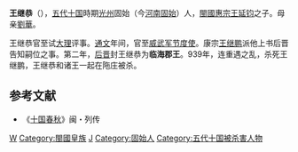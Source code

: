 {{no footnotes|time=2013-12-21T07:37:22+00:00}}
'''王继恭'''（{{bd||？|939年|8月29日|catIdx=W}}），[[五代十国|五代十国]]時期[[光州|光州]]固始（今[[河南|河南]][[固始|固始]]）人，[[閩國|閩國]][[惠宗|惠宗]][[王延钧|王延钧]]之子。母亲[[劉華_(五代十國)|劉華]]。

王继恭官至试[[大理|大理]]评事。[[通文|通文]]年间，官至[[威武军节度使|威武军节度使]]。康宗[[王继鹏|王继鹏]]派他上书后晋告知嗣位之事。第二年，[[后晋|后晋]]封王继恭为'''临海郡王'''。939年，连重遇之乱，杀死王继鹏，王继恭和诸王一起在陁庄被杀。

==参考文献== 
*《[[十国春秋|十国春秋]]》闽・列传 
{{閩國}}
[[Category:五代十国政治人物|W]]
[[Category:閩國皇族|Category:閩國皇族]]
[[Category:王姓|J]]
[[Category:固始人|Category:固始人]]
[[Category:五代十国被杀害人物|Category:五代十国被杀害人物]]